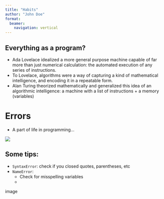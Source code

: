 ```yaml
---
title: "Habits"
author: "John Doe"
format:
  beamer:
    navigation: vertical
---
```


## Everything as a program?

* Ada Lovelace idealized a more general purpose machine capable of far more than just numerical calculation: the automated execution of any series of instructions.
+ To Lovelace, algorithms were a way of capturing a kind of mathematical intelligence, and encoding it in a repeatable form. 
* Alan Turing theorized mathematically and generalized this idea of an algorithmic intelligence: a machine with a list of instructions + a memory (variables)

# Errors {data-name="errors"}

* A part of life in programming...

![](img/whydoesitwork.jpg)

## Some tips:

* `SyntaxError`: check if you closed quotes, parentheses, etc
* `NameError`:
  + Check for misspelling variables
  + 
  
image